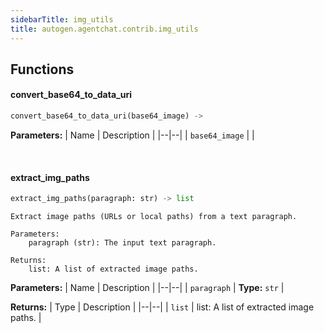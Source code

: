 ```yaml
---
sidebarTitle: img_utils
title: autogen.agentchat.contrib.img_utils
---
```


## Functions

<code class="doc-symbol doc-symbol-heading doc-symbol-function"></code>
#### convert_base64_to_data_uri
<a href="#autogen.agentchat.contrib.img_utils..convert_base64_to_data_uri" class="headerlink" title="Permanent link"></a>

```python
convert_base64_to_data_uri(base64_image) -> 
```

    

<b>Parameters:</b>
| Name | Description |
|--|--|
| `base64_image` |  |

<br />

<code class="doc-symbol doc-symbol-heading doc-symbol-function"></code>
#### extract_img_paths
<a href="#autogen.agentchat.contrib.img_utils..extract_img_paths" class="headerlink" title="Permanent link"></a>

```python
extract_img_paths(paragraph: str) -> list
```

    Extract image paths (URLs or local paths) from a text paragraph.
    
    Parameters:
        paragraph (str): The input text paragraph.
    
    Returns:
        list: A list of extracted image paths.

<b>Parameters:</b>
| Name | Description |
|--|--|
| `paragraph` | **Type:** `str` |

<b>Returns:</b>
| Type | Description |
|--|--|
| `list` | list: A list of extracted image paths. |

<br />